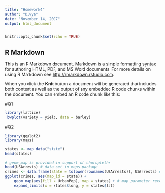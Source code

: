 ---
title: "Homework4"
author: "Divya"
date: "November 14, 2017"
output: html_document
---

```{r setup, include=FALSE}
knitr::opts_chunk$set(echo = TRUE)
```

## R Markdown

This is an R Markdown document. Markdown is a simple formatting syntax for authoring HTML, PDF, and MS Word documents. For more details on using R Markdown see <http://rmarkdown.rstudio.com>.

When you click the **Knit** button a document will be generated that includes both content as well as the output of any embedded R code chunks within the document. You can embed an R code chunk like this:

#Q1
```{r boxplot}
library(lattice)
 bwplot(variety ~ yield, data = barley)

```
#Q2
```{r maps and data}

library(ggplot2)
library(maps)

states <- map_data("state") 
head(states)

# geom_map is provided in support of choropleths
head(USArrests) # data set in maps package
crimes <- data.frame(state = tolower(rownames(USArrests)), USArrests) # Change row lables to data for use in map parameter of geom_map
ggplot(crimes, aes(map_id = state)) +
    geom_map(aes(fill = UrbanPop), map = states) + # map parameter receives coordinates
    expand_limits(x = states$long, y = states$lat) 


```